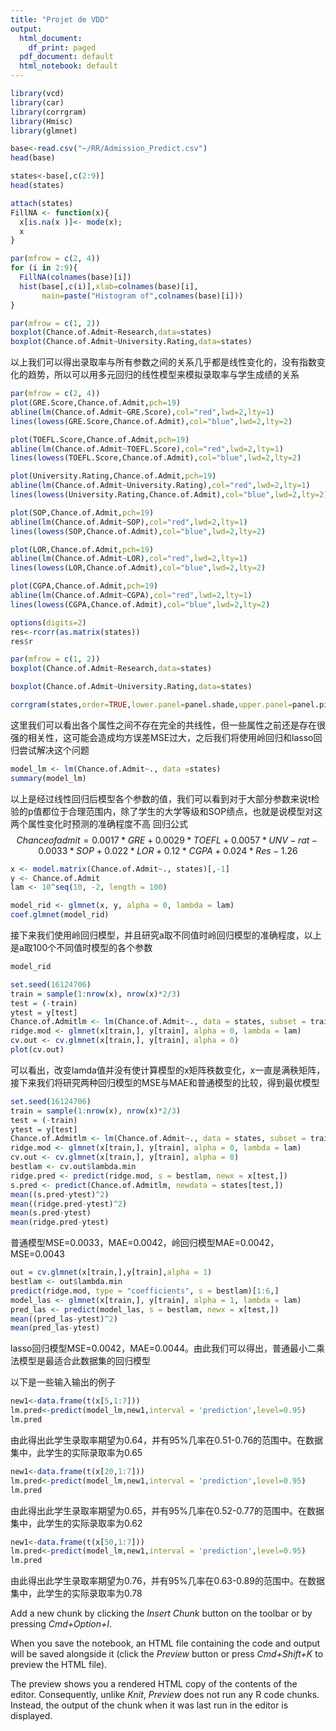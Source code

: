 ```yaml
---
title: "Projet de VDD"
output:
  html_document:
    df_print: paged
  pdf_document: default
  html_notebook: default
---
```



```r
library(vcd)
library(car)
library(corrgram)
library(Hmisc)
library(glmnet)

```
```r
base<-read.csv("~/RR/Admission_Predict.csv")
head(base)
```


```r
states<-base[,c(2:9)]
head(states)
```


```r
attach(states)
FillNA <- function(x){
  x[is.na(x )]<- mode(x);
  x
}
```


```r
par(mfrow = c(2, 4))
for (i in 2:9){
  FillNA(colnames(base)[i])
  hist(base[,c(i)],xlab=colnames(base)[i],
       main=paste("Histogram of",colnames(base)[i]))
}
```


```r
par(mfrow = c(1, 2))
boxplot(Chance.of.Admit~Research,data=states)
boxplot(Chance.of.Admit~University.Rating,data=states)
```
以上我们可以得出录取率与所有参数之间的关系几乎都是线性变化的，没有指数变化的趋势，所以可以用多元回归的线性模型来模拟录取率与学生成绩的关系

```r
par(mfrow = c(2, 4))
plot(GRE.Score,Chance.of.Admit,pch=19)
abline(lm(Chance.of.Admit~GRE.Score),col="red",lwd=2,lty=1)
lines(lowess(GRE.Score,Chance.of.Admit),col="blue",lwd=2,lty=2)

plot(TOEFL.Score,Chance.of.Admit,pch=19)
abline(lm(Chance.of.Admit~TOEFL.Score),col="red",lwd=2,lty=1)
lines(lowess(TOEFL.Score,Chance.of.Admit),col="blue",lwd=2,lty=2)

plot(University.Rating,Chance.of.Admit,pch=19)
abline(lm(Chance.of.Admit~University.Rating),col="red",lwd=2,lty=1)
lines(lowess(University.Rating,Chance.of.Admit),col="blue",lwd=2,lty=2)

plot(SOP,Chance.of.Admit,pch=19)
abline(lm(Chance.of.Admit~SOP),col="red",lwd=2,lty=1)
lines(lowess(SOP,Chance.of.Admit),col="blue",lwd=2,lty=2)

plot(LOR,Chance.of.Admit,pch=19)
abline(lm(Chance.of.Admit~LOR),col="red",lwd=2,lty=1)
lines(lowess(LOR,Chance.of.Admit),col="blue",lwd=2,lty=2)

plot(CGPA,Chance.of.Admit,pch=19)
abline(lm(Chance.of.Admit~CGPA),col="red",lwd=2,lty=1)
lines(lowess(CGPA,Chance.of.Admit),col="blue",lwd=2,lty=2)

```
```r
options(digits=2)
res<-rcorr(as.matrix(states))
res$r
```


```r
par(mfrow = c(1, 2))
boxplot(Chance.of.Admit~Research,data=states)

boxplot(Chance.of.Admit~University.Rating,data=states)

```
```r
corrgram(states,order=TRUE,lower.panel=panel.shade,upper.panel=panel.pie,text.panel=panel.txt)
```
这里我们可以看出各个属性之间不存在完全的共线性，但一些属性之前还是存在很强的相关性，这可能会造成均方误差MSE过大，之后我们将使用岭回归和lasso回归尝试解决这个问题

```r
model_lm <- lm(Chance.of.Admit~., data =states)
summary(model_lm)
```

以上是经过线性回归后模型各个参数的值，我们可以看到对于大部分参数来说t检验的p值都位于合理范围内，除了学生的大学等级和SOP绩点，也就是说模型对这两个属性变化时预测的准确程度不高
回归公式$$Chance of admit=0.0017*GRE+0.0029*TOEFL+0.0057*UNV-rat-0.0033*SOP+0.022*LOR+0.12*CGPA+0.024*Res-1.26$$
```r
x <- model.matrix(Chance.of.Admit~., states)[,-1]
y <- Chance.of.Admit
lam <- 10^seq(10, -2, length = 100)

model_rid <- glmnet(x, y, alpha = 0, lambda = lam)
coef.glmnet(model_rid)

```

接下来我们使用岭回归模型，并且研究a取不同值时岭回归模型的准确程度，以上是a取100个不同值时模型的各个参数
```r
model_rid
```
```r
set.seed(16124706)
train = sample(1:nrow(x), nrow(x)*2/3)
test = (-train)
ytest = y[test]
Chance.of.Admitlm <- lm(Chance.of.Admit~., data = states, subset = train)
ridge.mod <- glmnet(x[train,], y[train], alpha = 0, lambda = lam)
cv.out <- cv.glmnet(x[train,], y[train], alpha = 0)
plot(cv.out)
```
可以看出，改变lamda值并没有使计算模型的x矩阵秩数变化，x一直是满秩矩阵，接下来我们将研究两种回归模型的MSE与MAE和普通模型的比较，得到最优模型

```r
set.seed(16124706)
train = sample(1:nrow(x), nrow(x)*2/3)
test = (-train)
ytest = y[test]
Chance.of.Admitlm <- lm(Chance.of.Admit~., data = states, subset = train)
ridge.mod <- glmnet(x[train,], y[train], alpha = 0, lambda = lam)
cv.out <- cv.glmnet(x[train,], y[train], alpha = 0)
bestlam <- cv.out$lambda.min
ridge.pred <- predict(ridge.mod, s = bestlam, newx = x[test,])
s.pred <- predict(Chance.of.Admitlm, newdata = states[test,])
mean((s.pred-ytest)^2)
mean((ridge.pred-ytest)^2)
mean(s.pred-ytest)
mean(ridge.pred-ytest)
```
普通模型MSE=0.0033，MAE=0.0042，岭回归模型MAE=0.0042，MSE=0.0043
```r
out = cv.glmnet(x[train,],y[train],alpha = 1)
bestlam <- out$lambda.min
predict(ridge.mod, type = "coefficients", s = bestlam)[1:6,]
model_las <- glmnet(x[train,], y[train], alpha = 1, lambda = lam)
pred_las <- predict(model_las, s = bestlam, newx = x[test,])
mean((pred_las-ytest)^2)
mean(pred_las-ytest)
```
lasso回归模型MSE=0.0042，MAE=0.0044。由此我们可以得出，普通最小二乘法模型是最适合此数据集的回归模型

以下是一些输入输出的例子
```r
new1<-data.frame(t(x[5,1:7]))
lm.pred<-predict(model_lm,new1,interval = 'prediction',level=0.95)
lm.pred
```
由此得出此学生录取率期望为0.64，并有95%几率在0.51-0.76的范围中。在数据集中，此学生的实际录取率为0.65
```r
new1<-data.frame(t(x[20,1:7]))
lm.pred<-predict(model_lm,new1,interval = 'prediction',level=0.95)
lm.pred
```
由此得出此学生录取率期望为0.65，并有95%几率在0.52-0.77的范围中。在数据集中，此学生的实际录取率为0.62
```r
new1<-data.frame(t(x[50,1:7]))
lm.pred<-predict(model_lm,new1,interval = 'prediction',level=0.95)
lm.pred
```
由此得出此学生录取率期望为0.76，并有95%几率在0.63-0.89的范围中。在数据集中，此学生的实际录取率为0.78

Add a new chunk by clicking the *Insert Chunk* button on the toolbar or by pressing *Cmd+Option+I*.

When you save the notebook, an HTML file containing the code and output will be saved alongside it (click the *Preview* button or press *Cmd+Shift+K* to preview the HTML file). 

The preview shows you a rendered HTML copy of the contents of the editor. Consequently, unlike *Knit*, *Preview* does not run any R code chunks. Instead, the output of the chunk when it was last run in the editor is displayed.

